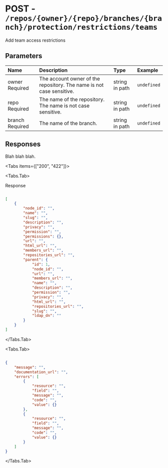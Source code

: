 
# POST - `/repos/{owner}/{repo}/branches/{branch}/protection/restrictions/teams`

Add team access restrictions

## Parameters

| Name | Description | Type | Example |
| :---- | :---- | :---- | :---- |
| owner <span class="bg-blue-100 text-blue-800 text-xs font-medium me-2 px-2.5 py-0.5 rounded dark:bg-blue-900 dark:text-blue-300">Required</span> | The account owner of the repository. The name is not case sensitive. | string in path | `undefined` |
| repo <span class="bg-blue-100 text-blue-800 text-xs font-medium me-2 px-2.5 py-0.5 rounded dark:bg-blue-900 dark:text-blue-300">Required</span> | The name of the repository. The name is not case sensitive. | string in path | `undefined` |
| branch <span class="bg-blue-100 text-blue-800 text-xs font-medium me-2 px-2.5 py-0.5 rounded dark:bg-blue-900 dark:text-blue-300">Required</span> | The name of the branch. | string in path | `undefined` |

## Responses

Blah blah blah.

<Tabs items={["200", "422"]}>

<Tabs.Tab>

Response

```json

[
    {
        "node_id": "",
        "name": "",
        "slug": "",
        "description": "",
        "privacy": "",
        "permission": "",
        "permissions": {},
        "url": "",
        "html_url": "",
        "members_url": "",
        "repositories_url": "",
        "parent": {
            "id": 1,
            "node_id": "",
            "url": "",
            "members_url": "",
            "name": "",
            "description": "",
            "permission": "",
            "privacy": "",
            "html_url": "",
            "repositories_url": "",
            "slug": "",
            "ldap_dn": ""
        }
    }
]

```

</Tabs.Tab>

<Tabs.Tab>



```json

{
    "message": "",
    "documentation_url": "",
    "errors": [
        {
            "resource": "",
            "field": "",
            "message": "",
            "code": "",
            "value": {}
        },
        {
            "resource": "",
            "field": "",
            "message": "",
            "code": "",
            "value": {}
        }
    ]
}

```

</Tabs.Tab>

</Tabs>